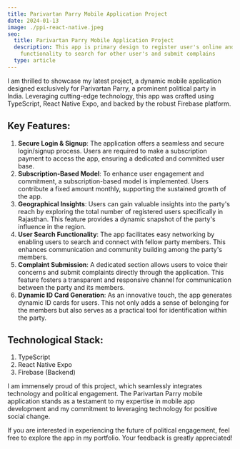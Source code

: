 ```yaml
---
title: Parivartan Parry Mobile Application Project
date: 2024-01-13
image: ./ppi-react-native.jpeg
seo:
  title: Parivartan Parry Mobile Application Project
  description: This app is primary design to register user's online and provide them
    functionality to search for other user's and submit complains
  type: article
---
```


I am thrilled to showcase my latest project, a dynamic mobile application designed exclusively for Parivartan Parry, a prominent political party in India. Leveraging cutting-edge technology, this app was crafted using TypeScript, React Native Expo, and backed by the robust Firebase platform.



## Key Features:

1. **Secure Login & Signup**: The application offers a seamless and secure login/signup process. Users are required to make a subscription payment to access the app, ensuring a dedicated and committed user base.
2. **Subscription-Based Model**: To enhance user engagement and commitment, a subscription-based model is implemented. Users contribute a fixed amount monthly, supporting the sustained growth of the app.
3. **Geographical Insights**: Users can gain valuable insights into the party's reach by exploring the total number of registered users specifically in Rajasthan. This feature provides a dynamic snapshot of the party's influence in the region.
4. **User Search Functionality**: The app facilitates easy networking by enabling users to search and connect with fellow party members. This enhances communication and community building among the party's members.
5. **Complaint Submission**: A dedicated section allows users to voice their concerns and submit complaints directly through the application. This feature fosters a transparent and responsive channel for communication between the party and its members.
6. **Dynamic ID Card Generation**: As an innovative touch, the app generates dynamic ID cards for users. This not only adds a sense of belonging for the members but also serves as a practical tool for identification within the party.



## Technological Stack:

1. TypeScript
2. React Native Expo
3. Firebase (Backend)

I am immensely proud of this project, which seamlessly integrates technology and political engagement. The Parivartan Parry mobile application stands as a testament to my expertise in mobile app development and my commitment to leveraging technology for positive social change.



If you are interested in experiencing the future of political engagement, feel free to explore the app in my portfolio. Your feedback is greatly appreciated!
